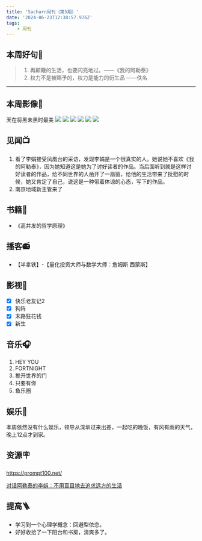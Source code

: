 ```yaml
---
title: 'Sacharn周刊（第5期）'
date: '2024-06-23T12:38:57.976Z'
tags: 
    - 周刊
---
```

## 本周好句📃

> 1. 再颠簸的生活，也要闪亮地过。——《我的阿勒泰》
> 2. 权力不是被赐予的，权力是能力的衍生品     ——佚名

---

## 本周影像📸

天在将黑未黑时最美
![](/images/beforenight1.jpg)
![](/images/beforenight2.jpg)
![](/images/beforenight3.jpg)
![](/images/beforenight4.jpg)
![](/images/beforenight5.jpg)
![](/images/beforenight6.jpg)


## 见闻📺

1. 看了李娟接受凤凰台的采访，发现李娟是一个很真实的人。她说她不喜欢《我的阿勒泰》，因为她知道这是她为了讨好读者的作品。当后面听到就是这样讨好读者的作品，给不同世界的人凿开了一扇窗，给他的生活带来了抚慰的时候，她又肯定了自己，说这是一种带着体谅的心态，写下的作品。
2. 南京地域新主管来了

## 书籍📔

- 《高并发的哲学原理》

## 播客📻

- 【半拿铁】-【量化投资大师与数学大师：詹姆斯 西蒙斯】

## 影视🎥

- [x] 快乐老友记2
- [x] 狗阵
- [x] 末路狂花钱
- [x] 新生

## 音乐🎧

1. HEY YOU
2. FORTNIGHT
3. 推开世界的门
4. 只要有你
5. 鱼乐圈

## 娱乐🫧

本周依然没有什么娱乐，领导从深圳过来出差，一起吃的晚饭，有风有雨的天气，晚上12点才到家。

## 资源🪧

https://prompt100.net/

[对话阿勒泰的李娟：不用盲目地去追求远方的生活](https://v.ifeng.com/c/8Zp1fAsbV6k)

## 提高🪜

- 学习到一个心理学概念：回避型依恋。
- 好好收拾了一下阳台和书房，清爽多了。